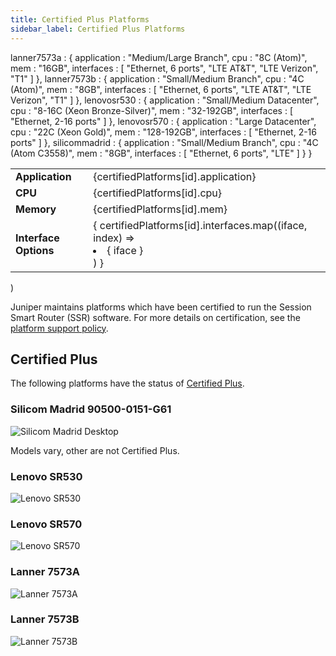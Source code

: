 ```yaml
---
title: Certified Plus Platforms
sidebar_label: Certified Plus Platforms
---
```


  lanner7573a : {
    application : "Medium/Large Branch",
    cpu : "8C (Atom)",
    mem : "16GB",
    interfaces : [
      "Ethernet, 6 ports",
      "LTE AT&T",
      "LTE Verizon",
      "T1"
    ]
  },
  lanner7573b : {
    application : "Small/Medium Branch",
    cpu : "4C (Atom)",
    mem : "8GB",
    interfaces : [
      "Ethernet, 6 ports",
      "LTE AT&T",
      "LTE Verizon",
      "T1"
    ]
  },
  lenovosr530 : {
    application : "Small/Medium Datacenter",
    cpu : "8-16C (Xeon Bronze-Silver)",
    mem : "32-192GB",
    interfaces : [
      "Ethernet, 2-16 ports"
    ]
  },
  lenovosr570 : {
    application : "Large Datacenter",
    cpu : "22C (Xeon Gold)",
    mem : "128-192GB",
    interfaces : [
      "Ethernet, 2-16 ports"
    ]
  },
  silicommadrid : {
    application : "Small/Medium Branch",
    cpu : "4C (Atom C3558)",
    mem : "8GB",
    interfaces : [
      "Ethernet, 6 ports",
      "LTE"
    ]
  }
}

  <table>
    <tbody>
      <tr>
        <td><b>Application</b></td>
        <td>{certifiedPlatforms[id].application}</td>
      </tr>
      <tr>
        <td><b>CPU</b></td>
          <td>{certifiedPlatforms[id].cpu}</td>
      </tr>
      <tr>
        <td><b>Memory</b></td>
        <td>{certifiedPlatforms[id].mem}</td>
      </tr>  
      <tr>
        <td><b>Interface Options</b></td>
        <td>{ certifiedPlatforms[id].interfaces.map((iface, index) => <li key={index}>{ iface }</li>) }</td>
      </tr>
    </tbody>
  </table>
)

Juniper maintains platforms which have been certified to run the Session Smart Router (SSR) software. For more details on certification, see the [platform support policy](about_supported_platforms.md#128t-certification-program).

## Certified Plus

The following platforms have the status of [Certified Plus](about_supported_platforms.md#128t-certified-plus-platform).

### Silicom Madrid 90500-0151-G61

![Silicom Madrid Desktop](/img/about_certified_platforms_silicommadrid.png)

Models vary, other are not Certified Plus.

<Platform id="silicommadrid"></Platform>

### Lenovo SR530

![Lenovo SR530](/img/about_certified_platforms_lenovosr530.png)

<Platform id="lenovosr530"></Platform>

### Lenovo SR570

![Lenovo SR570](/img/about_certified_platforms_lenovosr570.png)

<Platform id="lenovosr570"></Platform>

### Lanner 7573A

![Lanner 7573A](/img/about_certified_platforms_lanner7573a.png)

<Platform id="lanner7573a"></Platform>

### Lanner 7573B

![Lanner 7573B](/img/about_certified_platforms_lanner7573b.png)

<Platform id="lanner7573b"></Platform>
